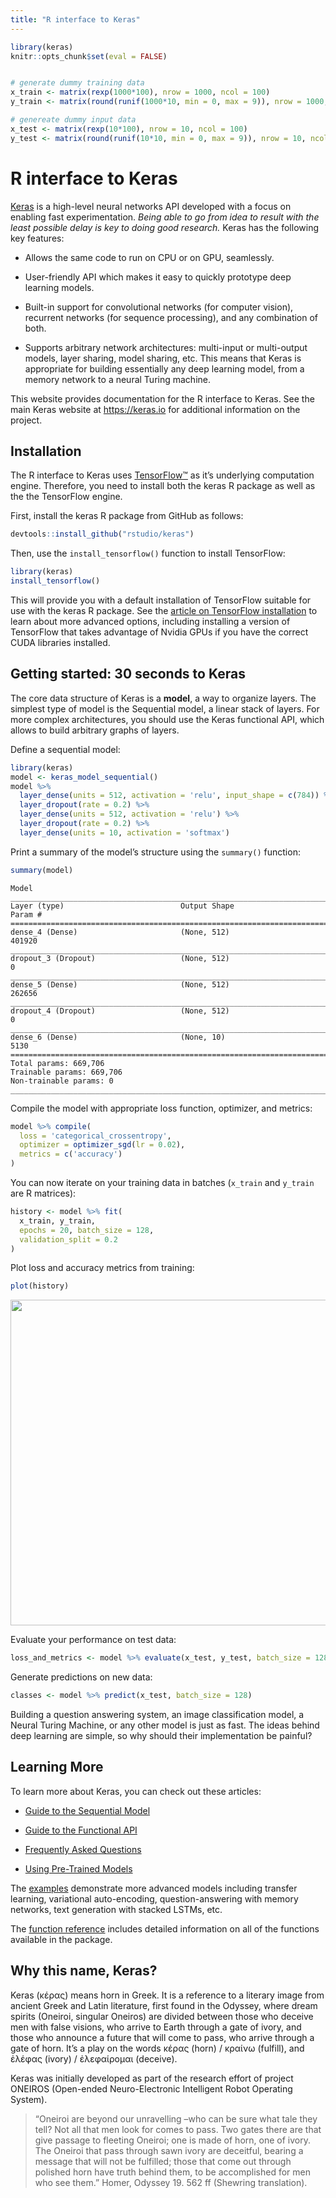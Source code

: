 ```yaml
---
title: "R interface to Keras"
---
```


```r
library(keras)
knitr::opts_chunk$set(eval = FALSE)


# generate dummy training data
x_train <- matrix(rexp(1000*100), nrow = 1000, ncol = 100)
y_train <- matrix(round(runif(1000*10, min = 0, max = 9)), nrow = 1000, ncol = 10)

# genereate dummy input data
x_test <- matrix(rexp(10*100), nrow = 10, ncol = 100)
y_test <- matrix(round(runif(10*10, min = 0, max = 9)), nrow = 10, ncol = 10)
```

# R interface to Keras

[Keras](https://keras.io/) is a high-level neural networks API developed with a focus on enabling fast experimentation. *Being able to go from idea to result with the least possible delay is key to doing good research.* Keras has the following key features:

- Allows the same code to run on CPU or on GPU, seamlessly.

- User-friendly API which makes it easy to quickly prototype deep learning models.

- Built-in support for convolutional networks (for computer vision), recurrent networks (for sequence processing), and any combination of both.

- Supports arbitrary network architectures: multi-input or multi-output models, layer sharing, model sharing, etc. This means that Keras is appropriate for building essentially any deep learning model, from a memory network to a neural Turing machine.

This website provides documentation for the R interface to Keras. See the main Keras website at <https://keras.io> for additional information on the project.

## Installation

The R interface to Keras uses [TensorFlow™](https://www.tensorflow.org/) as it's underlying computation engine. Therefore, you need to install both the keras R package as well as the the TensorFlow engine.

First, install the keras R package from GitHub as follows:

```r
devtools::install_github("rstudio/keras")
```

Then, use the `install_tensorflow()` function to install TensorFlow:

```r
library(keras)
install_tensorflow()
```

This will provide you with a default installation of TensorFlow suitable for use with the keras R package. See the [article on TensorFlow installation](https://tensorflow.rstudio.com/installation.html) to learn about more advanced options, including installing a version of TensorFlow that takes advantage of Nvidia GPUs if you have the correct CUDA libraries installed.

## Getting started: 30 seconds to Keras

The core data structure of Keras is a **model**, a way to organize layers. The simplest type of model is the Sequential model, a linear stack of layers. For more complex architectures, you should use the Keras functional API, which allows to build arbitrary graphs of layers.

Define a sequential model:

```r
library(keras)
model <- keras_model_sequential() 
model %>% 
  layer_dense(units = 512, activation = 'relu', input_shape = c(784)) %>% 
  layer_dropout(rate = 0.2) %>% 
  layer_dense(units = 512, activation = 'relu') %>%
  layer_dropout(rate = 0.2) %>%
  layer_dense(units = 10, activation = 'softmax')
```

Print a summary of the model's structure using the `summary()` function:

```r
summary(model)
```
```
Model
_____________________________________________________________________________________
Layer (type)                          Output Shape                      Param #      
=====================================================================================
dense_4 (Dense)                       (None, 512)                       401920       
_____________________________________________________________________________________
dropout_3 (Dropout)                   (None, 512)                       0            
_____________________________________________________________________________________
dense_5 (Dense)                       (None, 512)                       262656       
_____________________________________________________________________________________
dropout_4 (Dropout)                   (None, 512)                       0            
_____________________________________________________________________________________
dense_6 (Dense)                       (None, 10)                        5130         
=====================================================================================
Total params: 669,706
Trainable params: 669,706
Non-trainable params: 0
_____________________________________________________________________________________
```

Compile the model with appropriate loss function, optimizer, and metrics:

```r
model %>% compile(
  loss = 'categorical_crossentropy',
  optimizer = optimizer_sgd(lr = 0.02),
  metrics = c('accuracy')
)
```

You can now iterate on your training data in batches (`x_train` and `y_train` are R matrices):

```r
history <- model %>% fit(
  x_train, y_train, 
  epochs = 20, batch_size = 128, 
  validation_split = 0.2
)
```

Plot loss and accuracy metrics from training:

```r
plot(history)
```

![](training_history.png){width=693 height=521 .r-plot}

Evaluate your performance on test data:

```r
loss_and_metrics <- model %>% evaluate(x_test, y_test, batch_size = 128)
```

Generate predictions on new data:

```r
classes <- model %>% predict(x_test, batch_size = 128)
```

Building a question answering system, an image classification model, a Neural Turing Machine, or any other model is just as fast. The ideas behind deep learning are simple, so why should their implementation be painful?



## Learning More

To learn more about Keras, you can check out these articles:

- [Guide to the Sequential Model](articles/sequential_model.html)

- [Guide to the Functional API](articles/functional_api.html)

- [Frequently Asked Questions](articles/faq.html)

- [Using Pre-Trained Models](articles/applications.html)

The [examples](articles/examples) demonstrate more advanced models including transfer learning, variational auto-encoding, question-answering with memory networks, text generation with stacked LSTMs, etc.

The [function reference](reference/index.html) includes detailed information on all of the functions available in the package.

## Why this name, Keras?

Keras (κέρας) means horn in Greek. It is a reference to a literary image from ancient Greek and Latin literature, first found in the Odyssey, where dream spirits (Oneiroi, singular Oneiros) are divided between those who deceive men with false visions, who arrive to Earth through a gate of ivory, and those who announce a future that will come to pass, who arrive through a gate of horn. It's a play on the words κέρας (horn) / κραίνω (fulfill), and ἐλέφας (ivory) / ἐλεφαίρομαι (deceive).

Keras was initially developed as part of the research effort of project ONEIROS (Open-ended Neuro-Electronic Intelligent Robot Operating System).

> "Oneiroi are beyond our unravelling --who can be sure what tale they tell? Not all that men look for comes to pass. Two gates there are that give passage to fleeting Oneiroi; one is made of horn, one of ivory. The Oneiroi that pass through sawn ivory are deceitful, bearing a message that will not be fulfilled; those that come out through polished horn have truth behind them, to be accomplished for men who see them." Homer, Odyssey 19. 562 ff (Shewring translation).

